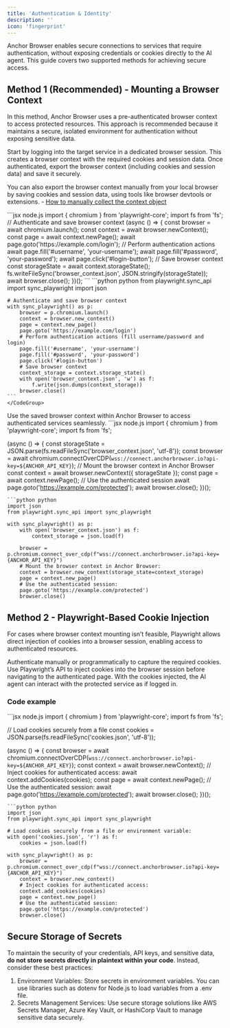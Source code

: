 ```yaml
---
title: 'Authentication & Identity'
description: ''
icon: 'fingerprint'
---
```


Anchor Browser enables secure connections to services that require authentication, without exposing credentials or cookies directly to the AI agent. This guide covers two supported methods for achieving secure access.

## Method 1 (Recommended) - Mounting a Browser Context

In this method, Anchor Browser uses a pre-authenticated browser context to access protected resources. This approach is recommended because it maintains a secure, isolated environment for authentication without exposing sensitive data.

<Steps>
<Step title="Authenticate Once">
Start by logging into the target service in a dedicated browser session. This creates a browser context with the required cookies and session data.

</Step>
<Step title="Export Browser Context">
Once authenticated, export the browser context (including cookies and session data) and save it securely.

<Note> You can also export the browser context manually from your local browser by saving cookies and session data, using tools like browser devtools or extensions. - [How to manually collect the context object](https://chatgpt.com/share/6728a581-2030-800a-8f1b-9afd8297e0f1) </Note>

  <Accordion title="Code example - Generate and store a browser context"> 
    <CodeGroup>
    ```jsx node.js
    import { chromium } from 'playwright-core';
    import fs from 'fs';
    // Authenticate and save browser context
    (async () => {
    const browser = await chromium.launch();
    const context = await browser.newContext();
    const page = await context.newPage();
    await page.goto('https://example.com/login');
    // Perform authentication actions
    await page.fill('#username', 'your-username');
    await page.fill('#password', 'your-password');
    await page.click('#login-button');
    // Save browser context
    const storageState = await context.storageState();
    fs.writeFileSync('browser_context.json', JSON.stringify(storageState));
    await browser.close();
    })();
    ```
    ```python python
    from playwright.sync_api import sync_playwright
    import json

    # Authenticate and save browser context
    with sync_playwright() as p:
        browser = p.chromium.launch()
        context = browser.new_context()
        page = context.new_page()
        page.goto('https://example.com/login')
        # Perform authentication actions (fill username/password and login)
        page.fill('#username', 'your-username')
        page.fill('#password', 'your-password')
        page.click('#login-button')
        # Save browser context
        context_storage = context.storage_state()
        with open('browser_context.json', 'w') as f:
            f.write(json.dumps(context_storage))
        browser.close()
    ```
    </CodeGroup>
  </Accordion>

</Step>
<Step title="Mount in Anchor Browser">
Use the saved browser context within Anchor Browser to access authenticated services seamlessly.

<CodeGroup>
```jsx node.js
import { chromium } from 'playwright-core';
import fs from 'fs';

(async () => {
    const storageState = JSON.parse(fs.readFileSync('browser_context.json', 'utf-8'));
    const browser = await chromium.connectOverCDP(`wss://connect.anchorbrowser.io?api-key=${ANCHOR_API_KEY}`);
    // Mount the browser context in Anchor Browser
    const context = await browser.newContext({ storageState });
    const page = await context.newPage();
    // Use the authenticated session
    await page.goto('https://example.com/protected');
    await browser.close();
})();

```
```python python
import json
from playwright.sync_api import sync_playwright

with sync_playwright() as p:
    with open('browser_context.json') as f:
        context_storage = json.load(f)

    browser = p.chromium.connect_over_cdp(f"wss://connect.anchorbrowser.io?api-key={ANCHOR_API_KEY}")
    # Mount the browser context in Anchor Browser:
    context = browser.new_context(storage_state=context_storage)
    page = context.new_page()
    # Use the authenticated session:
    page.goto('https://example.com/protected')
    browser.close()
```
</CodeGroup>

</Step>
</Steps>

## Method 2 - Playwright-Based Cookie Injection

For cases where browser context mounting isn’t feasible, Playwright allows direct injection of cookies into a browser session, enabling access to authenticated resources.

<Steps>

<Step title="Obtain Authentication Cookies">
Authenticate manually or programmatically to capture the required cookies.
</Step>
<Step title="Inject Cookies into Playwright Session">
Use Playwright’s API to inject cookies into the browser session before navigating to the authenticated page.
</Step>
<Step title="Access Resources">
With the cookies injected, the AI agent can interact with the protected service as if logged in.

### Code example
<CodeGroup>
```jsx node.js
import { chromium } from 'playwright-core';
import fs from 'fs';

// Load cookies securely from a file
const cookies = JSON.parse(fs.readFileSync('cookies.json', 'utf-8'));

(async () => {
  const browser = await chromium.connectOverCDP(`wss://connect.anchorbrowser.io?api-key=${ANCHOR_API_KEY}`);
  const context = await browser.newContext();
  // Inject cookies for authenticated access:
  await context.addCookies(cookies);
  const page = await context.newPage();
  // Use the authenticated session:
  await page.goto('https://example.com/protected'); 
  await browser.close();
})();
```
```python python
import json
from playwright.sync_api import sync_playwright

# Load cookies securely from a file or environment variable:
with open('cookies.json', 'r') as f:
    cookies = json.load(f)

with sync_playwright() as p:
    browser = p.chromium.connect_over_cdp(f"wss://connect.anchorbrowser.io?api-key={ANCHOR_API_KEY}")
    context = browser.new_context()
    # Inject cookies for authenticated access:
    context.add_cookies(cookies) 
    page = context.new_page()
    # Use the authenticated session:
    page.goto('https://example.com/protected')
    browser.close()
```
</CodeGroup>
</Step>
</Steps>

## Secure Storage of Secrets

To maintain the security of your credentials, API keys, and sensitive data, **do not store secrets directly in plaintext within your code**. Instead, consider these best practices:

1. Environment Variables: Store secrets in environment variables. You can use libraries such as dotenv for Node.js to load variables from a .env file.
2. Secrets Management Services: Use secure storage solutions like AWS Secrets Manager, Azure Key Vault, or HashiCorp Vault to manage sensitive data securely.
